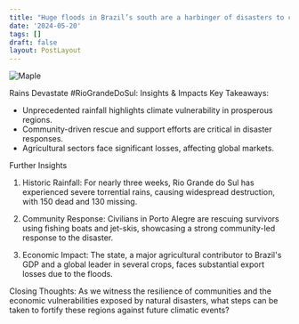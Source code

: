 ```yaml
---
title: "Huge floods in Brazil’s south are a harbinger of disasters to come"
date: '2024-05-20'
tags: []
draft: false
layout: PostLayout
---
```


<div className="flex justify-center">
  <div className="my-1 w-full px-2 xl:my-1 xl:w-1/2 xl:px-2">
    <img src="https://willpolesa.pythonanywhere.com/static/podcast_thumbnails/thumbnailrecHRpiKew0nccfeQ.jpg" alt="Maple" className="mx-auto h-58 w-auto" />
  </div>
</div>

Rains Devastate #RioGrandeDoSul: Insights & Impacts
Key Takeaways:
- Unprecedented rainfall highlights climate vulnerability in prosperous regions.
- Community-driven rescue and support efforts are critical in disaster responses.
- Agricultural sectors face significant losses, affecting global markets.

Further Insights
1. Historic Rainfall:
For nearly three weeks, Rio Grande do Sul has experienced severe torrential rains, causing widespread destruction, with 150 dead and 130 missing.

2. Community Response:
Civilians in Porto Alegre are rescuing survivors using fishing boats and jet-skis, showcasing a strong community-led response to the disaster.

3. Economic Impact:
The state, a major agricultural contributor to Brazil's GDP and a global leader in several crops, faces substantial export losses due to the floods.

Closing Thoughts:
As we witness the resilience of communities and the economic vulnerabilities exposed by natural disasters, what steps can be taken to fortify these regions against future climatic events?
